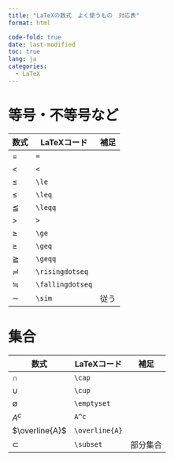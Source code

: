 ```yaml
---
title: "LaTeXの数式　よく使うもの　対応表"
format: html

code-fold: true
date: last-modified
toc: true
lang: ja
categories:
  - LaTeX
---
```


# 等号・不等号など

| 数式 | LaTeXコード |補足 |
|-----|-----|-----|
| $=$    | `=`   | |
| $<$      |`<`   ||
| $\le$      |`\le`   ||
| $\leq$      |`\leq`   ||
| $\leqq$      |`\leqq`   ||
| $>$      |`>`   ||
| $\ge$      |`\ge`   ||
| $\geq$      |`\geq`   ||
| $\geqq$      |`\geqq`   ||
| $\risingdotseq$      |`\risingdotseq`   ||
| $\fallingdotseq$      |`\fallingdotseq`   ||
| $\sim$    | `\sim`   |従う|


# 集合


| 数式 | LaTeXコード |補足 |
|-----|-----|-----|
| $\cap$    | `\cap`   ||
| $\cup$     | `\cup` ||
| $\emptyset$     | `\emptyset`    ||
| $A^c$     | `A^c`    ||
| $\overline{A}$     | `\overline{A}`    ||
| $\subset$     | `\subset`    |部分集合|
<!-- | $$     | ``    ||
| $$     | ``    ||
| $$     | ``    ||
| $$     | ``    || -->
